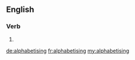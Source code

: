 ==English==

===Verb===
{{head|en}}

# {{present participle of|alphabetise}}

[[de:alphabetising]]
[[fr:alphabetising]]
[[my:alphabetising]]